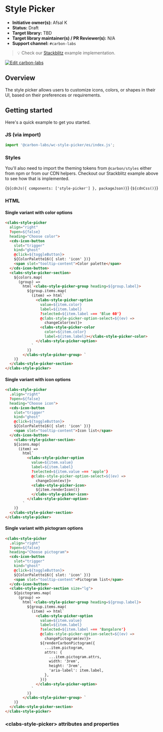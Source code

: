 
<Meta of={StylePickerSingleStories} />

# Style Picker

- **Initiative owner(s):** Afsal K
- **Status:** Draft
- **Target library:** TBD
- **Target library maintainer(s) / PR Reviewer(s):** N/A
- **Support channel:** `#carbon-labs`

> 💡 Check our
> [Stackblitz](https://stackblitz.com/github/carbon-design-system/carbon-labs/tree/main/examples/web-components/style-picker)
> example implementation.

[![Edit carbon-labs](https://developer.stackblitz.com/img/open_in_stackblitz.svg)](https://stackblitz.com/github/carbon-design-system/carbon-labs/tree/main/examples/web-components/style-picker)

## Overview

The style picker allows users to customize icons, colors, or shapes in their UI, based on their preferences or requirements.

## Getting started

Here's a quick example to get you started.

### JS (via import)

```javascript
import '@carbon-labs/wc-style-picker/es/index.js';
```

### Styles

You'll also need to import the theming tokens from `@carbon/styles` either from
npm or from our CDN helpers. Checkout our Stackblitz example above to see how
that is implemented.

<Markdown>{`${cdnJs({ components: ['style-picker'] }, packageJson)}`}</Markdown>
<Markdown>{`${cdnCss()}`}</Markdown>

### HTML

#### Single variant with color options

```html
<clabs-style-picker
  align="right"
  ?open=${false}
  heading="Choose color">
  <cds-icon-button
    slot="trigger"
    kind="ghost"
    @click=${toggleButton}>
    ${ColorPalette16({ slot: 'icon' })}
    <span slot="tooltip-content">Color palette</span>
  </cds-icon-button>
  <clabs-style-picker-section>
    ${colors.map(
      (group) =>
        html`<clabs-style-picker-group heading=${group.label}>
          ${group.items.map(
            (item) => html`
              <clabs-style-picker-option
                value=${item.color}
                label=${item.label}
                ?selected=${item.label === 'Blue 60'}
                @clabs-style-picker-option-select=${(ev) =>
                  changeColor(ev)}>
                <clabs-style-picker-color
                  color=${item.color}
                  label=${item.label}></clabs-style-picker-color>
              </clabs-style-picker-option>
            `
          )}
        </clabs-style-picker-group> `
    )}
  </clabs-style-picker-section>
</clabs-style-picker>
```

#### Single variant with icon options

```html
<clabs-style-picker
  .align="right"
  ?open=${false}
  heading="Choose icon">
  <cds-icon-button
    slot="trigger"
    kind="ghost"
    @click=${toggleButton}>
    ${ColorPalette16({ slot: 'icon' })}
    <span slot="tooltip-content">Icon list</span>
  </cds-icon-button>
    <clabs-style-picker-section>
    ${icons.map(
      (item) =>
        html`
          <clabs-style-picker-option
            value=${item.value}
            label=${item.label}
            ?selected=${item.value === 'apple'}
            @clabs-style-picker-option-select=${(ev) =>
              changeIcon(ev)}>
            <clabs-style-picker-icon>
              ${item.renderIcon()}
            </clabs-style-picker-icon>
          </clabs-style-picker-option>
        `
    )}
  </clabs-style-picker-section>
</clabs-style-picker>
```

#### Single variant with pictogram options

```html
<clabs-style-picker
  .align="right"
  ?open=${false}
  heading="Choose pictogram">
  <cds-icon-button
    slot="trigger"
    kind="ghost"
    @click=${toggleButton}>
    ${ColorPalette16({ slot: 'icon' })}
    <span slot="tooltip-content">Pictogram list</span>
  </cds-icon-button>
  <clabs-style-picker-section size="lg">
    ${pictograms.map(
      (group) =>
        html`<clabs-style-picker-group heading=${group.label}>
          ${group.items.map(
            (item) => html`
              <clabs-style-picker-option
                value=${item.value}
                label=${item.label}
                ?selected=${item.label === 'Bangalore'}
                @clabs-style-picker-option-select=${(ev) =>
                  changePictogram(ev)}>
                ${renderCarbonPictogram({
                  ...item.pictogram,
                  attrs: {
                    ...item.pictogram.attrs,
                    width: '3rem',
                    height: '3rem',
                    'aria-label': item.label,
                  },
                })}
              </clabs-style-picker-option>
            `
          )}
        </clabs-style-picker-group> `
    )}
  </clabs-style-picker-section>
</clabs-style-picker>
```

### &lt;clabs-style-picker&gt; attributes and properties

<ArgTypes of="clabs-style-picker" />
